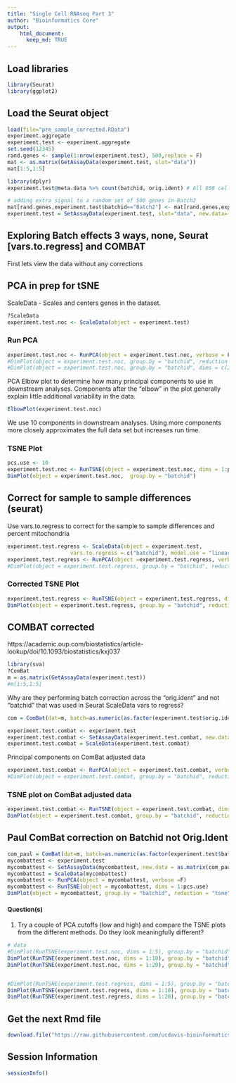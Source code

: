 ```yaml
---
title: "Single Cell RNAseq Part 3"
author: "Bioinformatics Core"
output:
    html_document:
      keep_md: TRUE
---
```

## Load libraries
```r
library(Seurat)
library(ggplot2)
```

## Load the Seurat object
```r
load(file="pre_sample_corrected.RData")
experiment.aggregate
experiment.test <- experiment.aggregate
set.seed(12345)
rand.genes <- sample(1:nrow(experiment.test), 500,replace = F)
mat <- as.matrix(GetAssayData(experiment.test, slot="data"))
mat[1:5,1:5]

library(dplyr)
experiment.test@meta.data %>% count(batchid, orig.ident) # All 808 cells of ADJ_VITE group are in Batch2

# adding extra signal to a random set of 500 genes in Batch2
mat[rand.genes,experiment.test$batchid=="Batch2"] <- mat[rand.genes,experiment.test$batchid=="Batch2"] + 0.18
experiment.test = SetAssayData(experiment.test, slot="data", new.data= mat )
```



## Exploring Batch effects 3 ways, none, Seurat [vars.to.regress] and COMBAT

First lets view the data without any corrections

## PCA in prep for tSNE

ScaleData - Scales and centers genes in the dataset. 
```r
?ScaleData
experiment.test.noc <- ScaleData(object = experiment.test)
```

### Run PCA
```r
experiment.test.noc <- RunPCA(object = experiment.test.noc, verbose = F)
#DimPlot(object = experiment.test.noc, group.by = "batchid", reduction = "pca")
#DimPlot(object = experiment.test.noc, group.by = "batchid", dims = c(2,3), reduction = "pca")
```

PCA Elbow plot to determine how many principal components to use in downstream analyses.  Components after the "elbow" in the plot generally explain little additional variability in the data.

```r
ElbowPlot(experiment.test.noc)
```

We use 10 components in downstream analyses. Using more components more closely approximates the full data set but increases run time.

### TSNE Plot
```r
pcs.use <- 10
experiment.test.noc <- RunTSNE(object = experiment.test.noc, dims = 1:pcs.use)
DimPlot(object = experiment.test.noc,  group.by = "batchid")
```




## Correct for sample to sample differences (seurat)

Use vars.to.regress to correct for the sample to sample differences and percent mitochondria
```r
experiment.test.regress <- ScaleData(object = experiment.test, 
                    vars.to.regress = c("batchid"), model.use = "linear")
experiment.test.regress <- RunPCA(object =experiment.test.regress, verbose = F)
#DimPlot(object = experiment.test.regress, group.by = "batchid", reduction.use = "pca")
```

### Corrected TSNE Plot
```r
experiment.test.regress <- RunTSNE(object = experiment.test.regress, dims = 1:pcs.use)
DimPlot(object = experiment.test.regress, group.by = "batchid", reduction = "tsne")
```





## COMBAT corrected
https://academic.oup.com/biostatistics/article-lookup/doi/10.1093/biostatistics/kxj037
```r
library(sva)
?ComBat
m = as.matrix(GetAssayData(experiment.test))
#m[1:5,1:5]
```

Why are they performing batch correction across the "orig.ident" and not "batchid" that was used in Seurat ScaleData vars to regress?
```r
com = ComBat(dat=m, batch=as.numeric(as.factor(experiment.test$orig.ident)), prior.plots=FALSE, par.prior=TRUE)

experiment.test.combat <- experiment.test
experiment.test.combat <- SetAssayData(experiment.test.combat, new.data = as.matrix(com))
experiment.test.combat = ScaleData(experiment.test.combat)
```

Principal components on ComBat adjusted data
```r
experiment.test.combat <- RunPCA(object = experiment.test.combat, verbose =F)
#DimPlot(object = experiment.test.combat, group.by = "batchid", reduction = "pca")
```

### TSNE plot on ComBat adjusted data
```r
experiment.test.combat <- RunTSNE(object = experiment.test.combat, dims = 1:pcs.use)
DimPlot(object = experiment.test.combat, group.by = "batchid", reduction = "tsne")
```


## Paul ComBat correction on Batchid not Orig.Ident
```r
com_paul = ComBat(dat=m, batch=as.numeric(as.factor(experiment.test$batchid)), prior.plots=FALSE, par.prior=TRUE)
mycombattest <- experiment.test
mycombattest <- SetAssayData(mycombattest, new.data = as.matrix(com_paul))
mycombattest = ScaleData(mycombattest)
mycombattest <- RunPCA(object = mycombattest, verbose =F)
mycombattest <- RunTSNE(object = mycombattest, dims = 1:pcs.use)
DimPlot(object = mycombattest, group.by = "batchid", reduction = "tsne")
```



#### Question(s)

1. Try a couple of PCA cutoffs (low and high) and compare the TSNE plots from the different methods.  Do they look meaningfully different?

```r
# data
#DimPlot(RunTSNE(experiment.test.noc, dims = 1:5), group.by = "batchid", reduction = "tsne")
DimPlot(RunTSNE(experiment.test.noc, dims = 1:10), group.by = "batchid", reduction = "tsne")  + ggtitle("No correction, pca 10")
DimPlot(RunTSNE(experiment.test.noc, dims = 1:20), group.by = "batchid", reduction = "tsne")  + ggtitle("No correction, pca 20")


#DimPlot(RunTSNE(experiment.test.regress, dims = 1:5), group.by = "batchid", reduction = "tsne") + ggtitle("Seurat regress, pca 5")
DimPlot(RunTSNE(experiment.test.regress, dims = 1:10), group.by = "batchid", reduction = "tsne") + ggtitle("Seurat regress, pca 10")
DimPlot(RunTSNE(experiment.test.regress, dims = 1:20), group.by = "batchid", reduction = "tsne") + ggtitle("Seurat regress, pca 20")

```



## Get the next Rmd file
```r
download.file("https://raw.githubusercontent.com/ucdavis-bioinformatics-training/2019-single-cell-RNA-sequencing-Workshop-UCD_UCSF/master/scrnaseq_analysis/scRNA_Workshop-PART4.Rmd", "scRNA_Workshop-PART4.Rmd")
```

## Session Information
```r
sessionInfo()
```